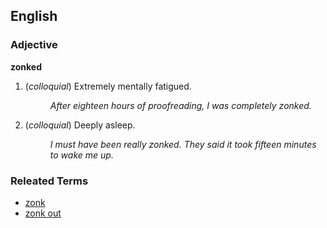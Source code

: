==English==

===Adjective===
'''zonked'''

# (''colloquial'') Extremely mentally fatigued.
#: ''After eighteen hours of proofreading, I was completely zonked.''
# (''colloquial'') Deeply asleep.
#: ''I must have been really zonked.  They said it took fifteen minutes to wake me up.''

===Releated Terms===
*[[zonk]]
*[[zonk out]]